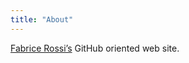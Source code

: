 ```yaml
---
title: "About"
---
```


[Fabrice Rossi's](http://apiacoa.org/index.en.html) GitHub oriented web site.
